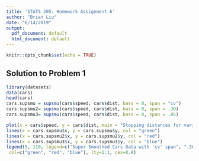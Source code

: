 ```yaml
---
title: 'STATS 205: Homework Assignment 6'
author: "Brian Liu"
date: "6/14/2019"
output:
  pdf_document: default
  html_document: default
---
```


```r
knitr::opts_chunk$set(echo = TRUE)
```

## Solution to Problem 1

```r
library(datasets)
data(cars)
head(cars)
cars.supsmu = supsmu(cars$speed, cars$dist, bass = 0, span = "cv")
cars.supsmu2= supsmu(cars$speed, cars$dist, bass = 0, span = .30)
cars.supsmu3= supsmu(cars$speed, cars$dist, bass = 0, span = .05)

plot(x = cars$speed, y = cars$dist, main = "Stopping distances for various speeds", xlab = "Speed", ylab = "Stopping Distance")
lines(x = cars.supsmu$x, y = cars.supsmu$y, col = "green")
lines(x = cars.supsmu2$x, y = cars.supsmu2$y, col = "red")
lines(x = cars.supsmu3$x, y = cars.supsmu3$y, col = "blue")
legend(5, 110, legend=c("Super Smoothed Cars Data with 'cv' span", ".30 span", ".05 span"),
 col=c("green", "red", "blue"), lty=1:1, cex=0.8)
```